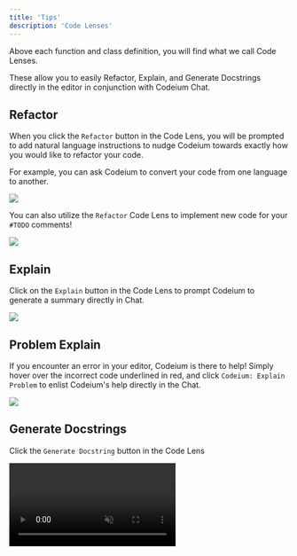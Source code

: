 ```yaml
---
title: 'Tips'
description: 'Code Lenses'
---
```


Above each function and class definition, you will find what we call Code Lenses.

These allow you to easily Refactor, Explain, and Generate Docstrings directly in the editor in conjunction with Codeium Chat. 

## Refactor

When you click the `Refactor` button in the Code Lens, you will be prompted to add natural language instructions to nudge Codeium towards exactly how you would like to refactor your code. 

For example, you can ask Codeium to convert your code from one language to another. 

<img src="https://exafunction.github.io/public/chat/chat_refactor_js_to_ts.gif"/>

You can also utilize the `Refactor` Code Lens to implement new code for your `#TODO` comments!

<img src="https://exafunction.github.io/public/chat/chat_refactor_fix_todos_xs.gif"/>

## Explain

Click on the `Explain` button in the Code Lens to prompt Codeium to generate a summary directly in Chat. 

<img src="https://exafunction.github.io/public/university_videos/chat_content/codelenses1.gif"/>

## Problem Explain

If you encounter an error in your editor, Codeium is there to help! Simply hover over the incorrect code underlined in red, and click `Codeium: Explain Problem` to enlist Codeium's help directly in the Chat.

<img src="https://exafunction.github.io/public/university_videos/chat_content/problemExplain1.gif"/>

## Generate Docstrings

Click the `Generate Docstring` button in the Code Lens

<video
  autoPlay
  muted
  loop
  playsInline
  className="w-full aspect-video"
  src="https://exafunction.github.io/public/chat/chat_diff_view_docstring_generation.mp4">
</video>



